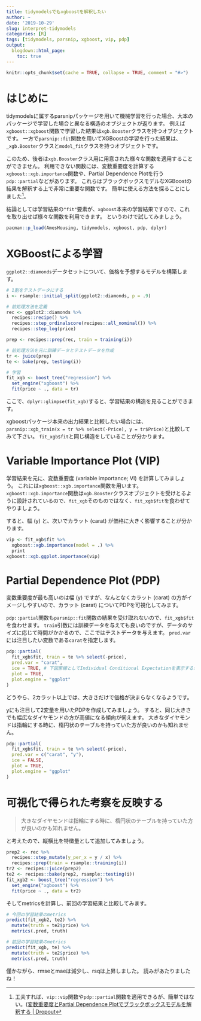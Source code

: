 ```yaml
---
title: tidymodelsでもxgboostを解釈したい
author: ~
date: '2019-10-29'
slug: interpret-tidymodels
categories: [R]
tags: [tidymodels, parsnip, xgboost, vip, pdp]
output:
  blogdown::html_page:
    toc: true
---
```


```r
knitr::opts_chunk$set(cache = TRUE, collapse = TRUE, comment = "#>")
```



# はじめに

tidymodelsに属するparsnipパッケージを用いて機械学習を行った場合、大本のパッケージで学習した場合と異なる構造のオブジェクトが返ります。
例えば`xgboost::xgboost`関数で学習した結果は`xgb.Booster`クラスを持つオブジェクトです。
一方で`parsnip::fit`関数を用いてXGBoostの学習を行った結果は、`_xgb.Booster`クラスと`model_fit`クラスを持つオブジェクトです。

このため、後者は`xgb.Booster`クラス用に用意された様々な関数を適用することができません。
利用できない関数には、変数重要度を計算する`xgboost::xgb.importance`関数や、Partial Dependence Plotを行う`pdp::partial`などがあります。
これらはブラックボックスモデルなXGBoostの結果を解釈する上で非常に重要な関数です。
簡単に使える方法を探ることにしました^[工夫すれば、`vip::vip`関数や`pdp::partial`関数を適用できるが、簡単ではない。([変数重要度とPartial Dependence Plotでブラックボックスモデルを解釈する | Dropout](https://dropout009.hatenablog.com/entry/2019/01/07/124214)]。

結論としては学習結果の`"fit"`要素が、`xgboost`本来の学習結果ですので、これを取り出せば様々な関数を利用できます。
というわけで試してみましょう。

```r
pacman::p_load(AmesHousing, tidymodels, xgboost, pdp, dplyr)
```

# XGBoostによる学習

`ggplot2::diamonds`データセットについて、価格を予想するモデルを構築します。

```r
# 1割をテストデータにする
i <- rsample::initial_split(ggplot2::diamonds, p = .9)

# 前処理方法を定義
rec <- ggplot2::diamonds %>%
  recipes::recipe() %>%
  recipes::step_ordinalscore(recipes::all_nominal()) %>%
  recipes::step_log(price)

prep <- recipes::prep(rec, train = training(i))

# 前処理方法を元に訓練データとテストデータを作成
tr <- juice(prep)
te <- bake(prep, testing(i))

# 学習
fit_xgb <- boost_tree("regression") %>%
  set_engine("xgboost") %>%
  fit(price ~ ., data = tr)
```

ここで、`dplyr::glimpse(fit_xgb)`すると、学習結果の構造を見ることができます。

xgboostパッケージ本来の出力結果と比較したい場合には、`parsnip::xgb_train(x = tr %>% select(-Price), y = tr$Price)`と比較してみて下さい。
`fit_xgb$fit`と同じ構造をしていることが分かります。

# Variable Importance Plot (VIP)

学習結果を元に、変数重要度 (variable importance; VI) を計算してみましょう。
これには`xgboost::xgb.importance`関数を用います。
`xgboost::xgb.importance`関数は`xgb.Booster`クラスオブジェクトを受けとるように設計されているので、`fit_xgb`そのものではなく、`fit_xgb$fit`を食わせてやりましょう。

すると、幅 (y) と、次いでカラット (carat) が価格に大きく影響することが分かります。

```r
vip <- fit_xgb$fit %>%
  xgboost::xgb.importance(model = .) %>%
  print
xgboost::xgb.ggplot.importance(vip)
```

# Partial Dependence Plot (PDP)

変数重要度が最も高いのは幅 (y) ですが、なんとなくカラット (carat) の方がイメージしやすいので、カラット (carat) についてPDPを可視化してみます。

`pdp::partial`関数も`parsnip::fit`関数の結果を受け取れないので、`fit_xgb$fit`を食わせます。
`train`引数には訓練データを与えても良いのですが、データのサイズに応じて時間がかかるので、ここではテストデータを与えます。
`pred.var`には注目したい変数である`carat`を指定します。

```r
pdp::partial(
  fit_xgb$fit, train = te %>% select(-price),
  pred.var = "carat",
  ice = TRUE, # 下図黒線としてIndividual Conditional Expectationを表示するか。
  plot = TRUE,
  plot.engine = "ggplot"
)
```

どうやら、2カラット以上では、大きさだけで価格が決まらなくなるようです。

yにも注目して2変量を用いたPDPを作成してみましょう。
すると、同じ大きさでも幅広なダイヤモンドの方が高値になる傾向が伺えます。
大きなダイヤモンドは指輪にする時に、楕円状のテーブルを持っていた方が良いのかも知れません。

```r
pdp::partial(
  fit_xgb$fit, train = te %>% select(-price),
  pred.var = c("carat", "y"),
  ice = FALSE,
  plot = TRUE,
  plot.engine = "ggplot"
)
```

# 可視化で得られた考察を反映する

> 大きなダイヤモンドは指輪にする時に、楕円状のテーブルを持っていた方が良いのかも知れません。

と考えたので、縦横比を特徴量として追加してみましょう。

```r
prep2 <- rec %>%
  recipes::step_mutate(y_per_x = y / x) %>%
  recipes::prep(train = rsample::training(i))
tr2 <- recipes::juice(prep2)
te2 <- recipes::bake(prep2, rsample::testing(i))
fit_xgb2 <- boost_tree("regression") %>%
  set_engine("xgboost") %>%
  fit(price ~ ., data = tr2)
```

そしてmetricsを計算し、前回の学習結果と比較してみます。

```r
# 今回の学習結果のmetrics
predict(fit_xgb2, te2) %>%
  mutate(truth = te2$price) %>%
  metrics(.pred, truth)
```

```r
# 前回の学習結果のmetrics
predict(fit_xgb, te) %>%
  mutate(truth = te2$price) %>%
  metrics(.pred, truth)
```

僅かながら、rmseとmaeは減少し、rsqは上昇しました。
読みがあたりましたね！
